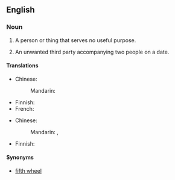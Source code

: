 ==English==

===Noun===
{{en-noun|head=[[third]] [[wheel]]}}

# {{context|idiomatic|lang=en}} A person or thing that serves no useful purpose.
# {{context|idiomatic|lang=en}} An unwanted third party accompanying two people on a date.

====Translations====
{{trans-top|person or thing that serves no useful purpose}}
* Chinese:
*: Mandarin: {{t+|cmn|累赘|sc=Hani}}
{{trans-mid}}
* Finnish: {{t|fi|painolasti}}
* French: {{t|fr|troisième roue|f}}
{{trans-bottom}}

{{trans-top|unwanted third party accompanying two people on a date}}
* Chinese:
*: Mandarin: {{t|cmn|電燈泡|sc=Hani}}, {{t+|cmn|电灯泡|tr=diàndēngpào|sc=Hani}}
{{trans-mid}}
* Finnish: {{t|fi|kolmas pyörä}}
{{trans-bottom}}

====Synonyms====
* [[fifth wheel]]